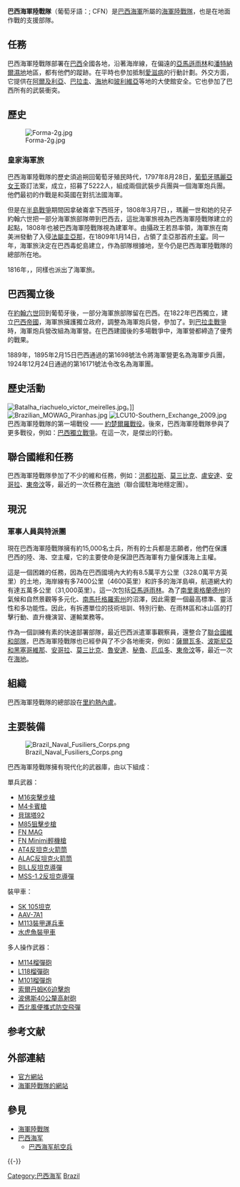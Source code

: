 {{Link style|time=2015-12-11T10:33:36+00:00}}
{{Infobox Military Unit
|unit_name= 巴西海軍陸戰隊<br />''Corpo de Fuzileiros Navais''
|image=[[File:Coat_of_arms_of_the_Brazilian_Marine_Corps.png|150px]]
|caption= 巴西海軍陸戰隊的標誌
|dates= 1808 – 現在
|country= {{BRA}}
|allegiance=
|branch= [[巴西海軍|巴西海軍]]
|type=[[海軍陸戰隊|海軍陸戰隊]]
|role=
|size= 18,000人
|command_structure= [[巴西海軍|海軍]]<br>[[巴西國防部|巴西國防部]]
|garrison= [[里約熱內盧|里約熱內盧]]
|garrison_label= 總部地點
|equipment=
|equipment_label=
|nickname=
|patron=
|motto= 「Adsumus」
|colors=[[紅色|紅色]]; [[白色|白色]]
|colors_label=顏色
|march=
|mascot=
|battles=
|anniversaries= 3月7日
|decorations=
|battle_honours=約楚爾羅戰役
<!-- commander -->
|commander1= President [[Luiz_Inácio_Lula_da_Silva|Luiz Inácio Lula da Silva]]
|commander1_label= Commander-in-Chief
|commander2= Admiral Júlio Soares de Moura Neto
|commander2_label= Commander of the Navy
|commander3= Admiral Álvaro Augusto Dias Monteiro
|commander3_label= General-Commander of the Marine Corps
|notable_commanders=
<!-- identifica -->
|identification_symbol=[[File:Fuzileiros_Navais.gif|90px]]
|identification_symbol_label=軍團徽章
|identification_symbol_2=
|identification_symbol_2_label=
}}{{Expand |time=2010-03-16T11:43:27+00:00 }}
'''巴西海軍陸戰隊'''（葡萄牙語：{{lang|pt|Corpo de Fuzileiros Navais}}; CFN）是[[巴西海軍|巴西海軍]]所屬的[[海軍陸戰隊|海軍陸戰隊]]，也是在地面作戰的支援部隊。
== 任務 ==
巴西海軍陸戰隊部署在[[巴西|巴西]]全國各地，沿著海岸線，在偏遠的[[亞馬遜雨林|亞馬遜雨林]]和[[潘特納爾濕地|潘特納爾濕地]]地區，都有他們的蹤跡。在平時也參加抵制[[愛滋病|愛滋病]]的行動計劃。外交方面，它提供在[[阿爾及利亞|阿爾及利亞]]、[[巴拉圭|巴拉圭]]、[[海地|海地]]和[[玻利維亞|玻利維亞]]等地的大使館安全。它也參加了巴西所有的武裝衝突。

== 歷史 ==
[[Image:Forma-2g.jpg|thumb]]
=== 皇家海軍旅 ===
巴西海軍陸戰隊的歷史須追朔回葡萄牙殖民時代，1797年8月28日，[[葡萄牙|葡萄牙]][[瑪麗亞一世_(葡萄牙)|瑪麗亞女王]]簽訂法案，成立{{link-pt|葡萄牙皇家海軍旅|Brigada Real da Marinha}}，招募了5222人，組成兩個武裝步兵團與一個海軍炮兵團。他們最初的作戰是和英國在{{link-en|1798年地中海戰役|Mediterranean campaign of 1798}}對抗法國海軍。

但是在[[半島戰爭|半島戰爭]]期間因拿破崙拿下西班牙，1808年3月7日，{{link-en|葡萄牙皇室遷移至巴西|Transfer of the Portuguese Court to Brazil}}，瑪麗一世和她的兒子約翰六世把一部分海軍旅部隊帶到巴西去，這批海軍旅視為巴西海軍陸戰隊建立的起點，1808年也被巴西海軍陸戰隊視為建軍年。由攝政王若昂率領，海軍旅在南美洲發動了入侵[[法屬圭亞那|法屬圭亞那]]，在1809年1月14日，占領了圭亞那首府[[卡宴|卡宴]]。同一年，海軍旅決定在巴西毒蛇島建立{{link-pt|毒蛇島的聖若瑟要塞|Fortaleza de São José da Ilha das Cobras}}，作為部隊根據地，至今仍是巴西海軍陸戰隊的總部所在地。

1816年，{{link-en|葡萄牙佔領班達東方|Portuguese conquest of the Banda Oriental}}，同樣也派出了海軍旅。

==巴西獨立後==
在[[約翰六世|約翰六世]]回到葡萄牙後，一部分海軍旅部隊留在巴西。在1822年巴西獨立，建立[[巴西帝國|巴西帝國]]，海軍旅擁護獨立政府，調整為海軍炮兵營，參加了{{link-pt|巴西獨立戰爭|Guerra da Independência do Brasil}}。到[[巴拉圭戰爭|巴拉圭戰爭]]時，海軍炮兵營改組為海軍營。在巴西建國後的多場戰爭中，海軍營都締造了優秀的戰果。

1889年{{link-en|巴西共和國宣布成立|Proclamation of the Republic (Brazil)}}，1895年2月15日巴西通過的第1698號法令將海軍營更名為海軍步兵團，1924年12月24日通過的第16171號法令改名為海軍團。
== 歷史活動 ==
[[Image:Batalha_riachuelo_victor_meirelles.jpg|thumb]]。]] 
[[File:Brazilian_MOWAG_Piranhas.jpg|thumb]]
[[Image:LCU10-Southern_Exchange_2009.jpg|thumb]]
巴西海軍陸戰隊的第一場戰役 —— [[約楚爾羅戰役|約楚爾羅戰役]]。後來，巴西海軍陸戰隊參與了更多戰役，例如：[[巴西獨立戰爭|巴西獨立戰爭]]。在這一次，是傑出的行動。

== 聯合國維和任務 ==
巴西海軍陸戰隊參加了不少的維和任務，例如：[[洪都拉斯|洪都拉斯]]、[[莫三比克|莫三比克]]、[[盧安達|盧安達]]、[[安哥拉|安哥拉]]、[[東帝汶|東帝汶]]等，最近的一次任務在[[海地|海地]]（聯合國駐海地穩定團）。

==現況 == 
=== 軍事人員與特派團  === 
現在巴西海軍陸戰隊擁有約15,000名士兵，所有的士兵都是志願者，他們在保護巴西的陸、海、空主權，它的主要使命是保證巴西海軍有力量保護海上主權。 

這是一個困雜的任務，因為在巴西國境內大約有8.5萬平方公里（328.0萬平方英里）的土地，海岸線有多7400公里（4600英里）和許多的海洋島嶼，航道網大約有達五萬多公里（31,000英里）。這一次包括[[亞馬遜雨林|亞馬遜雨林]]。為了[[南里奧格蘭德州|南里奧格蘭德州]]的氣候和自然景觀等多元化、[[南馬托格羅索州|南馬托格羅索州]]的沼澤，因此需要一個最高標準、靈活性和多功能性。因此，有拆遷單位的技術培訓、特別行動、在雨林區和冰山區的打擊行動、直升機演習、運輸業務等。

作為一個訓練有素的快速部署部隊，最近巴西派遣軍事觀察員，還整合了[[聯合國|聯合國]][[維和部隊|維和部隊]]，巴西海軍陸戰隊也已經參與了不少各地衝突，例如：[[薩爾瓦多|薩爾瓦多]]、[[波斯尼亞和黑塞哥維那|波斯尼亞和黑塞哥維那]]、[[安哥拉|安哥拉]]、[[莫三比克|莫三比克]]、[[魯安達|魯安達]]、[[秘魯|秘魯]]、[[厄瓜多|厄瓜多]]、[[東帝汶|東帝汶]]等，最近一次在[[海地|海地]]。

== 組織 ==
巴西海軍陸戰隊的總部設在[[里約熱內盧|里約熱內盧]]。
== 主要裝備 ==
[[Image:Brazil_Naval_Fusiliers_Corps.png|thumb]]

巴西海軍陸戰隊擁有現代化的武器庫，由以下組成：

單兵武器：
 
* [[M16突擊步槍|M16突擊步槍]]
* [[M4卡賓槍|M4卡賓槍]]
* [[貝瑞塔92手槍|貝瑞塔92]]
* [[帕克黑爾M85狙擊步槍|M85狙擊步槍]]
* [[FN_MAG通用機槍|FN MAG]]
* [[FN_Minimi輕機槍|FN Minimi輕機槍]]
* [[AT4反坦克火箭筒|AT4反坦克火箭筒]]
* [[:en:ALAC|ALAC反坦克火箭筒]]
* [[:en:BILL|BILL反坦克導彈]]
* [[:en:MSS-1.2|MSS-1.2反坦克導彈]]

裝甲車：
 
* [[:en:SK_105|SK 105坦克]]
* [[AAV-7A1|AAV-7A1]]
* [[M113裝甲運兵車|M113裝甲運兵車]]
* [[水虎魚裝甲車|水虎魚裝甲車]]

多人操作武器：

* [[:en:M114|M114榴彈砲]]
* [[:en:L118|L118榴彈砲]]
* [[M101榴彈炮|M101榴彈炮]]
* [[索爾丹姆K6迫擊炮|索爾丹姆K6迫擊炮]]
* [[波佛斯40公釐高射砲|波佛斯40公釐高射砲]]
* [[西北風便攜式防空飛彈|西北風便攜式防空飛彈]]

== 参考文献 ==
{{Reflist}}

== 外部連結 ==
* [https://www.mar.mil.br/cgcfn/ 官方網站] {{Wayback|url=https://www.mar.mil.br/cgcfn/ |date=20160605230609 }} 
* [https://web.archive.org/web/20080329213450/http://www.mar.mil.br/comffe/ 海軍陸戰隊的網站] 

== 參見 == 
{{Portal box|巴西|海军}}
* [[海軍陸戰隊|海軍陸戰隊]]
* [[巴西海军|巴西海军]]
** [[巴西海军航空兵|巴西海军航空兵]]

{{-}}
{{巴西軍事}}

[[Category:巴西海军|Category:巴西海军]]
[[Category:海軍陸戰隊|Brazil]]